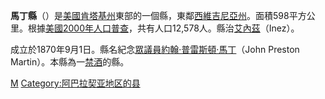 {{noteTA
|T=zh-hans:马丁县 (肯塔基州);zh-hk:馬丁縣 (肯塔基州);zh-tw:馬丁郡 (肯塔基州);
}}
{{Otheruses|馬丁縣|subject=美國肯塔基州的一個縣|other=同名的縣}}
{{Infobox U.S. county
| county = 馬丁縣
| state = 肯塔基州
| en county = Martin County
| en state = Kentucky
| seal =
| founded year = 1870
| founded date =
| seat = [[伊内兹_(肯塔基州)|艾內茲]]
| largest city wl =
| area mi = 231
| area km = 598
| area land mi = 231
| area land km = 598 
| area water mi = 0
| area water km = 0
| area percentage = 0.05%
| census yr = 2000
| pop = 12,578
| density mi = 54
| density km = 21
| time zone = 北美东部时区
| UTC offset = -5
| DST offset = -4
| footnotes =
| web = www.martincountykentucky.com
| named for = [[約翰·普雷斯頓·馬丁|約翰·普雷斯頓·馬丁]]
}}
'''馬丁縣'''（{{lang-en|Martin County}}）是[[美國|美國]][[肯塔基州|肯塔基州]]東部的一個縣，東鄰[[西維吉尼亞州|西維吉尼亞州]]。面積598平方公里。根據[[美國2000年人口普查|美國2000年人口普查]]，共有人口12,578人。縣治[[伊内兹_(肯塔基州)|艾內茲]]（Inez）。

成立於1870年9月1日。縣名紀念[[美國眾議院|眾議員]][[約翰·普雷斯頓·馬丁|約翰·普雷斯頓·馬丁]]（John Preston Martin）。本縣為一[[禁酒|禁酒]]的縣。

[[Category:肯塔基州行政区划|M]]
[[Category:阿巴拉契亚地区的县|Category:阿巴拉契亚地区的县]]